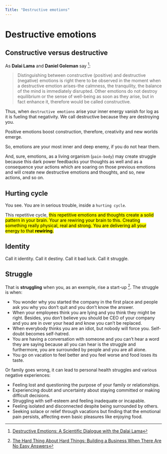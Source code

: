 ```yaml
---
Title: "Destructive emotions"
---
```



# Destructive emotions

## Constructive versus destructive

As **Dalai Lama** and **Daniel Goleman** say [^1]:

>Distinguishing between constructive (positive) and destructive (negative) emotions is right there to be observed in the moment when a destructive emotion arises-the calmness, the tranquility, the balance of the mind is immediately disrupted.
>Other emotions do not destroy equilibrium or the sense of well-being as soon as they arise, but in fact enhance it, therefore would be called constructive.

Thus, when ``destructive emotions`` arise your inner energy vanish for log as it is fueling that negativity. We call destructive because they are destroying you.

Positive emotions boost construction, therefore, creativity and new worlds emerge. 

So, emotions are your most inner and deep enemy, if you do not hear them.

And, sure, emotions, as a living organism (``pain-body``) may create struggle because this dark power feedbacks your thoughts as well and as a consequence your actions which are soaring on those previous emotions and will create new destructive emotions and thoughts, and so, new actions, and so on.

##  Hurting cycle

You see. You are in serious trouble, inside a ``hurting cycle``.

This repetitive cycle, <mark>this repetitive emotions and thoughts create a solid pattern in your brain. Your are rewiring your brain to this. Creating something really physical, real and strong. You are delivering all your energy to that **rewiring**.<mark>

:::{.callout-note}
## Identity
Call it identity. Call it destiny. Call it bad luck. Call it struggle.
:::

## Struggle

That is **struggling** when you, as an exemple, rise a start-up [^2]. The struggle is when:

- You wonder why you started the company in the first place and people ask you why you don’t quit and you don’t know the answer.
- When your employees think you are lying and you think they might be right. Besides, you don’t believe you should be CEO of your company and you are in over your head and know you can’t be replaced.
- When everybody thinks you are an idiot, but nobody will force you. Self-doubt becomes self-hatred.
- You are having a conversation with someone and you can’t hear a word they are saying because all you can hear is the struggle and furthermore, you are surrounded by people and you are all alone.
- You go on vacation to feel better and you feel worse and food loses its taste.

Or family goes wrong, it can lead to personal health struggles and various negative experiences:

- Feeling lost and questioning the purpose of your family or relationships.
- Experiencing doubt and uncertainty about staying committed or making difficult decisions.
- Struggling with self-esteem and feeling inadequate or incapable.
- Feeling isolated and disconnected despite being surrounded by others.
- Seeking solace or relief through vacations but finding that the emotional pain persists, affecting even basic pleasures like enjoying food.


[^1]: [Destructive Emotions: A Scientific Dialogue with the Dalai Lama](https://www.goodreads.com/es/book/show/26332){.external}
[^2]: [The Hard Thing About Hard Things: Building a Business When There Are No Easy Answers](https://www.goodreads.com/work/quotes/25548865-the-hard-thing-about-hard-things){.external}
